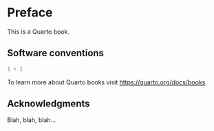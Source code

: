 
# Preface {.unnumbered .unlisted}

This is a Quarto book.


## Software conventions {.unnumbered}

```r
1 + 1
```

To learn more about Quarto books visit <https://quarto.org/docs/books>.


## Acknowledgments {.unnumbered}

Blah, blah, blah...


\mainmatter

